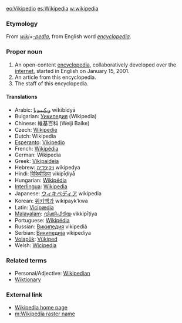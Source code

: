 [[eo:Vikipedio]] [[es:Wikipedia]] [[w:wikipedia]]
=== Etymology ===
From ''[[wiki]]''+''[[-pedia]]'', from English word ''[[encyclopedia]]''.

===Proper noun===
# An open-content [[encyclopedia]], collaboratively developed over the [[internet]], started in English on January 15, 2001.
# An article from this encyclopedia.
# The staff of this encyclopedia.

==== Translations ====
*Arabic: [[ويكيبيديا]] wīkībīdyā
* Bulgarian: [[Уикипедия]] (Wikipedia)
*Chinese: 維基百科 (Weiji Baike)
*Czech: [[Wikipedie]]
*Dutch: Wikipedia
*[[Esperanto]]: [[Vikipedio]]
*French: [[Wikipédia]]
*German: Wikipedia
*Greek: [[Vikipaideia]]
*Hebrew: [[ויקיפדיה]] wikipedya
*Hindi: [[विकिपीडिया]] vikipīḍiyā
*Hungarian: [[Wikipédia]]
*[[Interlingua]]: [[Wikipedia]]
*Japanese: [[ウィキペディア]] wikipedia
*Korean: [[위키백과]] wikipayk’kwa
*Latin: [[Vicipædia]]
*[[Malayalam]]: [[വിക്കിപീടിയ]] vikkipīṭiya
*Portuguese: [[Wikipédia]]
*Russian: [[Википедия]] vikipediâ
*Serbian: [[Википедија]] vikipediya
*[[Volapük]]: [[Vükiped]]
*Welsh: [[Wicipedia]]

=== Related terms ===

*Personal/Adjective: [[Wikipedian]]
*[[Wiktionary]]

=== External link ===
* [[w:|Wikipedia home page]]
* [[m:Wikipedia raster name]]
